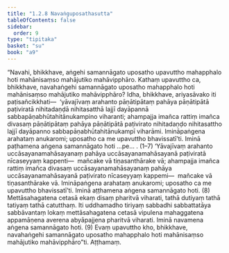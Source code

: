 ```yaml
---
title: "1.2.8 Navaṅguposathasutta"
tableOfContents: false
sidebar:
  order: 9
type: "tipitaka"
basket: "su"
book: "a9"
---
```



<DynamicBreadcrumb />

<Division number="18" book="a9" bookNo="17" page="192">

<Paragraph number="156" book="a9">
“Navahi, bhikkhave, aṅgehi samannāgato uposatho upavuttho mahapphalo hoti mahānisaṃso mahājutiko mahāvipphāro. Kathaṃ upavuttho ca, bhikkhave, navahaṅgehi samannāgato uposatho mahapphalo hoti mahānisaṃso mahājutiko mahāvipphāro? Idha, bhikkhave, ariyasāvako iti paṭisañcikkhati—  ‘yāvajīvaṃ arahanto pāṇātipātaṃ pahāya pāṇātipātā paṭiviratā nihitadaṇḍā nihitasatthā lajjī dayāpannā sabbapāṇabhūtahitānukampino viharanti; ahampajja imañca rattiṃ imañca divasaṃ pāṇātipātaṃ pahāya pāṇātipātā paṭivirato nihitadaṇḍo nihitasattho lajjī dayāpanno sabbapāṇabhūtahitānukampī viharāmi. Imināpaṅgena arahataṃ anukaromi; uposatho ca me upavuttho bhavissatī’ti. Iminā paṭhamena aṅgena samannāgato hoti …pe… . (1–7)
</Paragraph>

<Paragraph number="157" book="a9">
‘Yāvajīvaṃ arahanto uccāsayanamahāsayanaṃ pahāya uccāsayanamahāsayanā paṭiviratā nīcaseyyaṃ kappenti—  mañcake vā tiṇasanthārake vā; ahampajja imañca rattiṃ imañca divasaṃ uccāsayanamahāsayanaṃ pahāya uccāsayanamahāsayanā paṭivirato nīcaseyyaṃ kappemi—  mañcake vā tiṇasanthārake vā. Imināpaṅgena arahataṃ anukaromi; uposatho ca me upavuttho bhavissatī’ti. Iminā aṭṭhamena aṅgena samannāgato hoti. (8)
</Paragraph>

<Paragraph number="158" book="a9">
Mettāsahagatena cetasā ekaṃ disaṃ pharitvā viharati, tathā dutiyaṃ tathā tatiyaṃ tathā catutthaṃ. Iti uddhamadho tiriyaṃ sabbadhi sabbattatāya sabbāvantaṃ lokaṃ mettāsahagatena cetasā vipulena mahaggatena appamāṇena averena abyāpajjena pharitvā viharati. Iminā navamena aṅgena samannāgato hoti. (9)
</Paragraph>

<Paragraph number="159" book="a9">
Evaṃ upavuttho kho, bhikkhave, navahaṅgehi samannāgato uposatho mahapphalo hoti mahānisaṃso mahājutiko mahāvipphāro”ti.

</Paragraph>
</Division>

<Paragraph number="160" type="center" book="a9">
Aṭṭhamaṃ.
</Paragraph>
